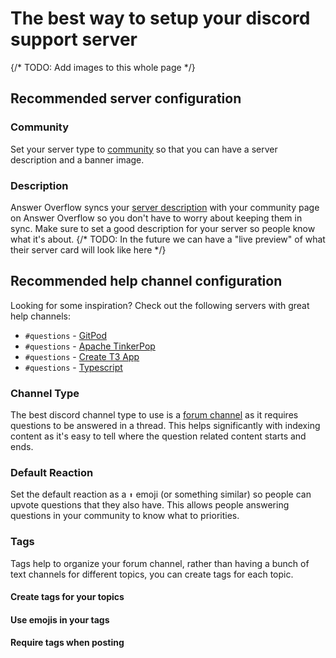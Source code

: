 # The best way to setup your discord support server

{/* TODO: Add images to this whole page */}

## Recommended server configuration

### Community

Set your server type to [community](https://support.discord.com/hc/en-us/articles/360047132851-Enabling-Your-Community-Server) so that you can have a server description and a banner image.

### Description

Answer Overflow syncs your [server description](https://www.howtogeek.com/739355/how-to-set-up-a-community-server-on-discord/) with your community page on Answer Overflow so you don't have to worry about keeping them in sync. Make sure to set a good description for your server so people know what it's about.
{/* TODO: In the future we can have a "live preview" of what their server card will look like here */}

## Recommended help channel configuration

Looking for some inspiration? Check out the following servers with great help channels:
- `#questions` - [GitPod](https://discord.gg/gitpod)
- `#questions` - [Apache TinkerPop](https://discord.gg/56PMgQB7X5)
- `#questions` - [Create T3 App](https://discord.gg/zasazpwHXt)
- `#questions` - [Typescript](https://discord.gg/typescript)

### Channel Type

The best discord channel type to use is a [forum channel](https://support.discord.com/hc/en-us/articles/6208479917079-Forum-Channels-FAQ) as it requires questions to be answered in a thread. This helps significantly with indexing content as it's easy to tell where the question related content starts and ends.

### Default Reaction

Set the default reaction as a `⬆️` emoji (or something similar) so people can upvote questions that they also have. This allows people answering questions in your community to know what to priorities.

### Tags

Tags help to organize your forum channel, rather than having a bunch of text channels for different topics, you can create tags for each topic.

#### Create tags for your topics



#### Use emojis in your tags

#### Require tags when posting
